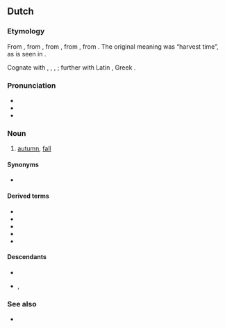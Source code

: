 ==Dutch==

===Etymology===
{{root|nl|ine-pro|*kerp-}}
From {{inh|nl|dum|herfst}}, from {{inh|nl|odt|*hervist}}, from {{inh|nl|gmw-pro|*harbist}}, from {{inh|nl|gem-pro|*harbistaz}}, from {{der|nl|ine-pro|*kerp-}}.  The original meaning was “harvest time”, as is seen in {{m|nl|herfstmaand}}.

{{rel-top|Cognates:}}Cognate with {{cog|de|Herbst}}, {{cog|nds|Harvst}}, {{cog|fy|hjerst}}, {{cog|en|harvest}}; further with Latin {{m|la|carpere||to [[pick]], to [[pluck]]}}, Greek {{m|grc|καρπός||fruit, harvest}}. {{rel-bottom}}

===Pronunciation===
* {{IPA|nl|/ɦɜ:fst/|[ɦɛrfst]|[ˈɦɛ.rəfst]|[h-]}}
* {{audio|nl|nl-herfst.ogg|Audio (Netherlands)}}
* {{hyphenation|nl|herfst}}

===Noun===
{{nl-noun|m|-|-}}

# [[autumn]], [[fall]]

====Synonyms====
* {{l|nl|najaar}}

====Derived terms====
* {{l|nl|herfstavond}}
* {{l|nl|herfstkleur}}
* {{l|nl|herfstmaand}}
* {{l|nl|herfstnachtevening}}
* {{l|nl|herfsttij}}

====Descendants====
* {{desc|af|herfs}}
* {{desc|pap|hèrfst|bor=1}}, {{l|pap|herfst}}

===See also===
* {{list:seasons/nl}}